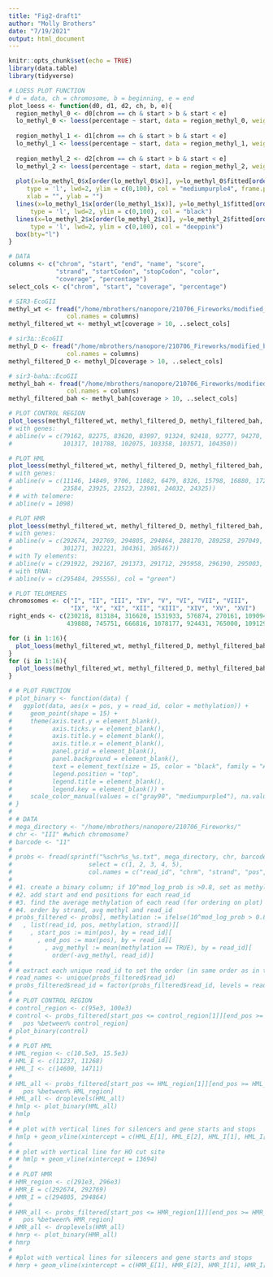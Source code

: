 ```yaml
---
title: "Fig2-draft1"
author: "Molly Brothers"
date: "7/19/2021"
output: html_document
---
```


```r
knitr::opts_chunk$set(echo = TRUE)
library(data.table)
library(tidyverse)
```

```r
# LOESS PLOT FUNCTION
# d = data, ch = chromosome, b = beginning, e = end
plot_loess <- function(d0, d1, d2, ch, b, e){
  region_methyl_0 <- d0[chrom == ch & start > b & start < e]
  lo_methyl_0 <- loess(percentage ~ start, data = region_methyl_0, weights = region_methyl_0$coverage, enp.target = 100)
  
  region_methyl_1 <- d1[chrom == ch & start > b & start < e]
  lo_methyl_1 <- loess(percentage ~ start, data = region_methyl_1, weights = region_methyl_1$coverage, enp.target = 100)
  
  region_methyl_2 <- d2[chrom == ch & start > b & start < e]
  lo_methyl_2 <- loess(percentage ~ start, data = region_methyl_2, weights = region_methyl_2$coverage, enp.target = 100)
  
  plot(x=lo_methyl_0$x[order(lo_methyl_0$x)], y=lo_methyl_0$fitted[order(lo_methyl_0$x)], 
     type = 'l', lwd=2, ylim = c(0,100), col = "mediumpurple4", frame.plot = FALSE,
     xlab = "", ylab = "")
  lines(x=lo_methyl_1$x[order(lo_methyl_1$x)], y=lo_methyl_1$fitted[order(lo_methyl_1$x)],
      type = 'l', lwd=2, ylim = c(0,100), col = "black")
  lines(x=lo_methyl_2$x[order(lo_methyl_2$x)], y=lo_methyl_2$fitted[order(lo_methyl_2$x)],
      type = 'l', lwd=2, ylim = c(0,100), col = "deeppink")
  box(bty="l")
}

# DATA
columns <- c("chrom", "start", "end", "name", "score", 
             "strand", "startCodon", "stopCodon", "color", 
             "coverage", "percentage")
select_cols <- c("chrom", "start", "coverage", "percentage")

# SIR3-EcoGII
methyl_wt <- fread("/home/mbrothers/nanopore/210706_Fireworks/modified_bases.aggregate09.6mA.bed",
                col.names = columns)
methyl_filtered_wt <- methyl_wt[coverage > 10, ..select_cols]

# sir3∆::EcoGII
methyl_D <- fread("/home/mbrothers/nanopore/210706_Fireworks/modified_bases.aggregate10.6mA.bed",
                col.names = columns)
methyl_filtered_D <- methyl_D[coverage > 10, ..select_cols]

# sir3-bah∆::EcoGII
methyl_bah <- fread("/home/mbrothers/nanopore/210706_Fireworks/modified_bases.aggregate11.6mA.bed",
                col.names = columns)
methyl_filtered_bah <- methyl_bah[coverage > 10, ..select_cols]

# PLOT CONTROL REGION
plot_loess(methyl_filtered_wt, methyl_filtered_D, methyl_filtered_bah, "III", 80e3, 105e3)
# with genes:
# abline(v = c(79162, 82275, 83620, 83997, 91324, 92418, 92777, 94270, 94621, 95763, 96281, 101191, 
#              101317, 101788, 102075, 103358, 103571, 104350))

# PLOT HML
plot_loess(methyl_filtered_wt, methyl_filtered_D, methyl_filtered_bah, "III", 0, 25e3)
# with genes:
# abline(v = c(11146, 14849, 9706, 11082, 6479, 8326, 15798, 16880, 17290, 18561, 18816, 22106, 22429, 23379,
#              23584, 23925, 23523, 23981, 24032, 24325))
# # with telomere:
# abline(v = 1098)

# PLOT HMR
plot_loess(methyl_filtered_wt, methyl_filtered_D, methyl_filtered_bah, "III", 280e3, 305e3)
# with genes:
# abline(v = c(292674, 292769, 294805, 294864, 288170, 289258, 297049, 298605, 286762, 287937, 280117, 286443,
#              301271, 302221, 304361, 305467))
# with Ty elements:
# abline(v = c(291922, 292167, 291373, 291712, 295958, 296190, 295003, 295330), col = "red")
# with tRNA:
# abline(v = c(295484, 295556), col = "green")

# PLOT TELOMERES
chromosomes <- c("I", "II", "III", "IV", "V", "VI", "VII", "VIII",
                 "IX", "X", "XI", "XII", "XIII", "XIV", "XV", "XVI")
right_ends <- c(230218, 813184, 316620, 1531933, 576874, 270161, 1090940, 562643,
                439888, 745751, 666816, 1078177, 924431, 765000, 1091291, 948010)

for (i in 1:16){
  plot_loess(methyl_filtered_wt, methyl_filtered_D, methyl_filtered_bah, chromosomes[i], 0, 15e3)
}
for (i in 1:16){
  plot_loess(methyl_filtered_wt, methyl_filtered_D, methyl_filtered_bah, chromosomes[i], right_ends[i]-15e3, right_ends[i])
}
```

```r
# # PLOT FUNCTION
# plot_binary <- function(data) {
#   ggplot(data, aes(x = pos, y = read_id, color = methylation)) +
#     geom_point(shape = 15) +
#     theme(axis.text.y = element_blank(),
#           axis.ticks.y = element_blank(),
#           axis.title.y = element_blank(),
#           axis.title.x = element_blank(),
#           panel.grid = element_blank(),
#           panel.background = element_blank(),
#           text = element_text(size = 15, color = "black", family = "Arial"),
#           legend.position = "top",
#           legend.title = element_blank(),
#           legend.key = element_blank()) +
#     scale_color_manual(values = c("gray90", "mediumpurple4"), na.value = "white")
# }
# 
# # DATA
# mega_directory <- "/home/mbrothers/nanopore/210706_Fireworks/"
# chr <- "III" #which chromosome?
# barcode <- "11"
# 
# probs <- fread(sprintf("%schr%s_%s.txt", mega_directory, chr, barcode),
#                     select = c(1, 2, 3, 4, 5),
#                     col.names = c("read_id", "chrm", "strand", "pos", "mod_log_prob"))
# 
# #1. create a binary column; if 10^mod_log_prob is >0.8, set as methylated (m6A). if < 0.8, set as unmethylated (A)
# #2. add start and end positions for each read_id
# #3. find the average methylation of each read (for ordering on plot)
# #4. order by strand, avg methyl and read_id
# probs_filtered <- probs[, methylation := ifelse(10^mod_log_prob > 0.8, TRUE, FALSE)][
#   , list(read_id, pos, methylation, strand)][
#     , start_pos := min(pos), by = read_id][
#       , end_pos := max(pos), by = read_id][
#         , avg_methyl := mean(methylation == TRUE), by = read_id][
#           order(-avg_methyl, read_id)]
# 
# # extract each unique read_id to set the order (in same order as in the data table to start with) for single read plots
# read_names <- unique(probs_filtered$read_id)
# probs_filtered$read_id = factor(probs_filtered$read_id, levels = read_names)
# 
# # PLOT CONTROL REGION
# control_region <- c(95e3, 100e3)
# control <- probs_filtered[start_pos <= control_region[1]][end_pos >= control_region[2]][
#   pos %between% control_region]
# plot_binary(control)
# 
# # PLOT HML
# HML_region <- c(10.5e3, 15.5e3)
# HML_E <- c(11237, 11268)
# HML_I <- c(14600, 14711)
# 
# HML_all <- probs_filtered[start_pos <= HML_region[1]][end_pos >= HML_region[2]][
#   pos %between% HML_region]
# HML_all <- droplevels(HML_all)
# hmlp <- plot_binary(HML_all)
# hmlp
# 
# # plot with vertical lines for silencers and gene starts and stops
# hmlp + geom_vline(xintercept = c(HML_E[1], HML_E[2], HML_I[1], HML_I[2], 13282, 13809, 12386, 13018))
# 
# # plot with vertical line for HO cut site
# # hmlp + geom_vline(xintercept = 13694)
# 
# # PLOT HMR
# HMR_region <- c(291e3, 296e3)
# HMR_E = c(292674, 292769)
# HMR_I = c(294805, 294864)
# 
# HMR_all <- probs_filtered[start_pos <= HMR_region[1]][end_pos >= HMR_region[2]][
#   pos %between% HMR_region]
# HMR_all <- droplevels(HMR_all)
# hmrp <- plot_binary(HMR_all)
# hmrp
# 
# #plot with vertical lines for silencers and gene starts and stops
# hmrp + geom_vline(xintercept = c(HMR_E[1], HMR_E[2], HMR_I[1], HMR_I[2], 293835, 294321, 293179, 293538))
```